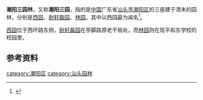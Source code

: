'''潮阳三园林'''，又称'''潮阳三园'''，指的是[[中华人民共和国|中国]]广东省[[汕头市|汕头市]][[潮阳区|潮阳区]]的三座建于清末的园林，分别是[[潮阳西园|西园]]、[[耐轩磊园|耐轩磊园]]、[[潮阳林园|林园]]，其中以西园最为闻名<ref>{{cite web|language=zh-hans|title=精巧奇秀三园林|publisher=潮阳旅游网|url=http://www.cylyj.com.cn/jdjq/3yl.htm|author=|date=|accessdate=2010-06-06}}{{dead link|date=2018年3月 |bot=InternetArchiveBot |fix-attempted=yes }}</ref>。

[[潮阳西园|西园]]位于西环路东侧，[[耐轩磊园|耐轩磊园]]在亭脚路原老干局处，而[[潮阳林园|林园]]则在现平和东学校的校园里。

==参考资料==
{{reflist}}

{{Chinese building-stub}}

[[category:潮阳区|category:潮阳区]]
[[category:汕头园林|category:汕头园林]]